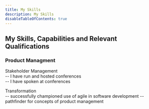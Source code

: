 ```yaml
---
title: My Skills
description: My Skills
disableTableOfContents: true
---
```


## My Skills, Capabilities and Relevant Qualifications

### Product Managment

Stakeholder Management  
-- I have run and hosted conferences  
-- I have spoken at conferences

Transformation  
-- successfully championed use of agile in software development
-- pathfinder for concepts of product management
